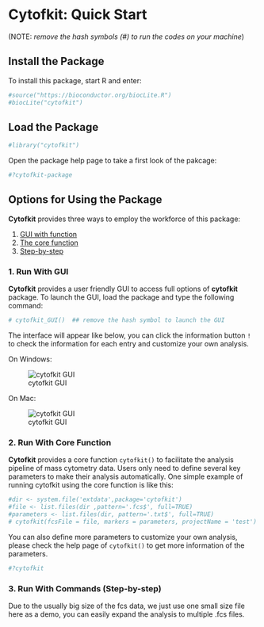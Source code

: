 
<!--
  %\VignetteIndexEntry{cytofkit: run with an example}
  %\VignetteEngine{knitr::knitr}
-->


Cytofkit: Quick Start
====================================================


(NOTE: *remove the hash symbols (#) to run the codes on your machine*)

Install the Package
----------------------
To install this package, start R and enter:
```{r}
#source("https://bioconductor.org/biocLite.R")
#biocLite("cytofkit")
```

Load the Package
--------------------

```{r, message=FALSE}
#library("cytofkit") 
```

Open the package help page to take a first look of the pakcage:
```{r, results='hide'}
#?cytofkit-package
```

Options for Using the Package
------------------------------

**Cytofkit** provides three ways to employ the workforce of this package:

1. [GUI with function](#gui)
2. [The core function](#core)
3. [Step-by-step](#step) 

### 1. Run With GUI {#gui}

**Cytofkit** provides a user friendly GUI to access full options of **cytofkit** package. To launch the GUI, load the package and type the following command:
```{r}
# cytofkit_GUI()  ## remove the hash symbol to launch the GUI
```

The interface will appear like below, you can click the information button `!` to check the information for each entry and customize your own analysis.

On Windows:    

![cytofkit GUI](cytofkit_GUI_windows.png)

On Mac:   

![cytofkit GUI](cytofkit_GUI_mac.png)
               

### 2. Run With Core Function {#core}

**Cytofkit** provides a core function `cytofkit()` to facilitate the analysis pipeline of mass cytometry data. Users only need to define several key parameters to make their analysis automatically. One simple example of running cytofkit using the core function is like this:
```{r, eval=FALSE}
#dir <- system.file('extdata',package='cytofkit')
#file <- list.files(dir ,pattern='.fcs$', full=TRUE)
#parameters <- list.files(dir, pattern='.txt$', full=TRUE)
# cytofkit(fcsFile = file, markers = parameters, projectName = 'test')  
```

You can also define more parameters to customize your own analysis, please check the help page of `cytofkit()` to get more information of the parameters.
```{r, results='hide'}
#?cytofkit
```
             

### 3. Run With Commands (Step-by-step) {#step}

Due to the usually big size of the fcs data, we just use one small size file here as a demo, you can easily expand the analysis to multiple .fcs files.



                        

